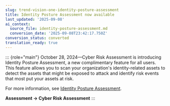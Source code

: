 ```yaml
---
slug: trend-vision-one-identity-posture-assessment
title: Identity Posture Assessment now available
last_updated: '2025-09-08'
ai_context:
  source_file: identity-posture-assessment.md
  conversion_date: '2025-09-08T23:42:17.750Z'
conversion_status: converted
translation_ready: true
---
```


::: {role="main"}
October 28, 2024—Cyber Risk Assessment is introducing Identity Posture Assessment, a new complimentary feature for all users. This feature allows you to scan your organization's identity-related assets to detect the assets that might be exposed to attack and identify risk events that most put your assets at risk.

For more information, see [Identity Posture Assessment](identity-posture-assess.mdx).

**Assessment → Cyber Risk Assessment**
:::
